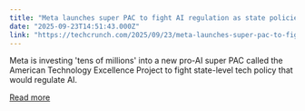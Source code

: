 ```yaml
---
title: "Meta launches super PAC to fight AI regulation as state policies mount "
date: "2025-09-23T14:51:43.000Z"
link: "https://techcrunch.com/2025/09/23/meta-launches-super-pac-to-fight-ai-regulation-as-state-policies-mount/"
---
```


Meta is investing 'tens of millions' into a new pro-AI super PAC called the American Technology Excellence Project to fight state-level tech policy that would regulate AI.

[Read more](https://techcrunch.com/2025/09/23/meta-launches-super-pac-to-fight-ai-regulation-as-state-policies-mount/)
